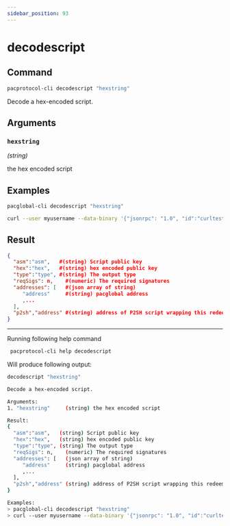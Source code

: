 ```yaml
---
sidebar_position: 93
---
```


# decodescript
## Command

```bash
pacprotocol-cli decodescript "hexstring"
```

Decode a hex-encoded script.



## Arguments

### `hexstring` 
*(string)*

the hex encoded script


## Examples
```bash
pacglobal-cli decodescript "hexstring"
```

```bash
curl --user myusername --data-binary '{"jsonrpc": "1.0", "id":"curltest", "method": "decodescript", "params": ["hexstring"] }' -H 'content-type: text/plain;' http://127.0.0.1:1111/
```
## Result
```json
{
  "asm":"asm",   #(string) Script public key
  "hex":"hex",   #(string) hex encoded public key
  "type":"type", #(string) The output type
  "reqSigs": n,    #(numeric) The required signatures
  "addresses": [   #(json array of string)
     "address"     #(string) pacglobal address
     ,...
  ],
  "p2sh","address" #(string) address of P2SH script wrapping this redeem script #(not returned if the script is already a P2SH).
}
```


___

Running following help command
```bash
 pacprotocol-cli help decodescript
```
Will produce following output:


```bash
decodescript "hexstring"

Decode a hex-encoded script.

Arguments:
1. "hexstring"     (string) the hex encoded script

Result:
{
  "asm":"asm",   (string) Script public key
  "hex":"hex",   (string) hex encoded public key
  "type":"type", (string) The output type
  "reqSigs": n,    (numeric) The required signatures
  "addresses": [   (json array of string)
     "address"     (string) pacglobal address
     ,...
  ],
  "p2sh","address" (string) address of P2SH script wrapping this redeem script (not returned if the script is already a P2SH).
}

Examples:
> pacglobal-cli decodescript "hexstring"
> curl --user myusername --data-binary '{"jsonrpc": "1.0", "id":"curltest", "method": "decodescript", "params": ["hexstring"] }' -H 'content-type: text/plain;' http://127.0.0.1:1111/

```

